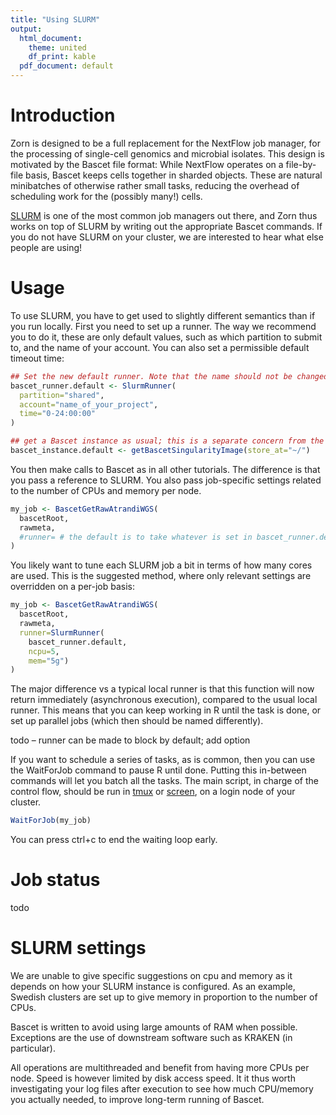 ```yaml
---
title: "Using SLURM"
output:
  html_document:
    theme: united
    df_print: kable
  pdf_document: default
---
```


# Introduction

Zorn is designed to be a full replacement for the NextFlow job manager,
for the processing of single-cell genomics and microbial isolates. This design
is motivated by the Bascet file format: While NextFlow operates on a file-by-file
basis, Bascet keeps cells together in sharded objects. These are natural minibatches
of otherwise rather small tasks, reducing the overhead of scheduling work for
the (possibly many!) cells.

[SLURM](https://slurm.schedmd.com) is one of the most common job managers out there,
and Zorn thus works on top of SLURM by writing out the appropriate Bascet commands.
If you do not have SLURM on your cluster, we are interested to hear what else
people are using!

# Usage

To use SLURM, you have to get used to slightly different semantics than if you
run locally. First you need to set up a runner. The way we recommend you to do
it, these are only default values, such as which partition to submit to, and
the name of your account. You can also set a permissible default timeout time:

```r
## Set the new default runner. Note that the name should not be changed!
bascet_runner.default <- SlurmRunner(
  partition="shared", 
  account="name_of_your_project", 
  time="0-24:00:00"
)

## get a Bascet instance as usual; this is a separate concern from the runner
bascet_instance.default <- getBascetSingularityImage(store_at="~/")
```


You then make calls to Bascet as in all other tutorials. The difference is
that you pass a reference to SLURM. You also pass job-specific settings related
to the number of CPUs and memory per node. 

```r
my_job <- BascetGetRawAtrandiWGS(
  bascetRoot,
  rawmeta,
  #runner= # the default is to take whatever is set in bascet_runner.default
)
```

You likely want to tune each SLURM job a bit in terms of how many cores are used.
This is the suggested method, where only relevant settings are overridden on a per-job basis:

```r
my_job <- BascetGetRawAtrandiWGS(
  bascetRoot,
  rawmeta,
  runner=SlurmRunner(
    bascet_runner.default,
    ncpu=5,
    mem="5g")
)
```

The major difference vs a typical local runner is that this function will now return immediately (asynchronous execution),
compared to the usual local runner. This means that you can keep working in R
until the task is done, or set up parallel jobs (which then should be named differently).

todo -- runner can be made to block by default; add option

If you want to schedule a series of tasks, as is common, then you can use the WaitForJob
command to pause R until done. Putting this in-between commands will let you batch
all the tasks. The main script, in charge of the control flow, should be run in
[tmux](https://github.com/tmux/tmux/wiki)
or [screen](https://linuxize.com/post/how-to-use-linux-screen/),
on a login node of your cluster.

```r
WaitForJob(my_job)
```
You can press ctrl+c to end the waiting loop early.


# Job status

todo

# SLURM settings

We are unable to give specific suggestions on cpu and memory as it depends on
how your SLURM instance is configured. As an example, Swedish clusters are
set up to give memory in proportion to the number of CPUs.

Bascet is written to avoid using large amounts of RAM when possible.
Exceptions are the use of downstream software such as KRAKEN (in particular).

All operations are multithreaded and benefit from having more CPUs per node.
Speed is however limited by disk access speed. It it thus worth investigating
your log files after execution to see how much CPU/memory you actually needed,
to improve long-term running of Bascet.

